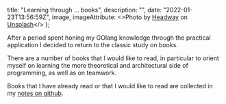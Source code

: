   title: "Learning through … books",
  description: "",
  date: "2022-01-23T13:56:59Z",
  image,
  imageAttribute: <>Photo by <a href="https://unsplash.com/@headwayio?utm_source=unsplash&utm_medium=referral&utm_content=creditCopyText">Headway</a> on <a href="https://unsplash.com/s/photos/team-developers?utm_source=unsplash&utm_medium=referral&utm_content=creditCopyText">Unsplash</a></>
};

After a period spent honing my GOlang knowledge through the practical application I decided to return to the classic study on books.

There are a number of books that I would like to read, in particular to orient myself on learning the more theoretical and architectural side of programming, as well as on teamwork.

Books that I have already read or that I would like to read are collected in my [notes on github](https://github.com/sandrolain/notes/blob/main/notes/Books.md).
